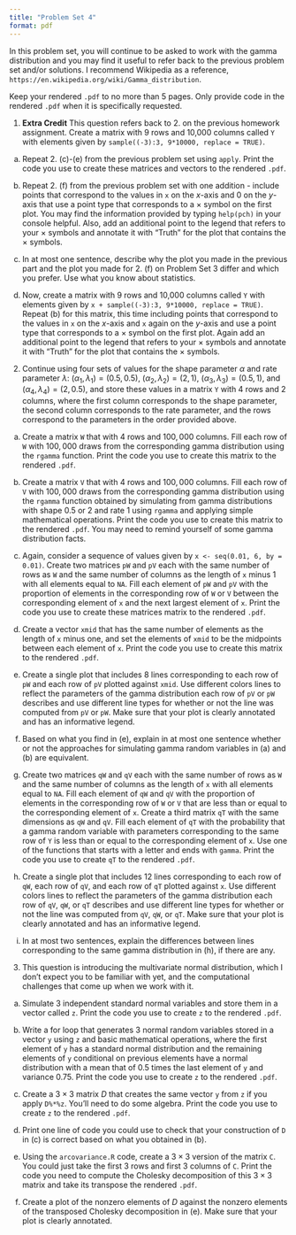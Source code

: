 ```yaml
---
title: "Problem Set 4"
format: pdf
---
```


In this problem set, you will continue to be asked to work with the gamma distribution and you may find it useful to refer back to the previous problem set and/or solutions. I recommend Wikipedia as a reference, `https://en.wikipedia.org/wiki/Gamma_distribution`. 

Keep your rendered `.pdf` to no more than 5 pages. Only provide code in the rendered `.pdf` when it is specifically requested.


1. **Extra Credit** This question refers back to 2. on the previous homework assignment. Create a matrix with 9 rows and 10,000 columns called `Y` with elements given by `sample((-3):3, 9*10000, replace = TRUE)`. 

(a) Repeat 2. (c)-(e) from the previous problem set using `apply`. Print the code you use to create these matrices and vectors to the rendered `.pdf`.

(b) Repeat 2. (f) from the previous problem set with one addition - include points that correspond to the values in `x` on the $x$-axis and $0$ on the $y$-axis that use a point type that corresponds to a $\times$ symbol on the first plot. You may find the information provided by typing `help(pch)` in your console helpful. Also, add an additional point to the legend that refers to your $\times$ symbols and annotate it with "Truth" for the plot that contains the $\times$ symbols.

(c) In at most one sentence, describe why the plot you made in the previous part and the plot you made for 2. (f) on Problem Set 3 differ and which you prefer. Use what you know about statistics.

(d) Now, create a matrix with 9 rows and 10,000 columns called `Y` with elements given by `x + sample((-3):3, 9*10000, replace = TRUE)`. Repeat (b) for this matrix, this time including points that correspond to the values in `x` on the $x$-axis and `x` again on the $y$-axis and use a point type that corresponds to a $\times$ symbol on the first plot. Again add an additional point to the legend that refers to your $\times$ symbols and annotate it with "Truth" for the plot that contains the $\times$ symbols.

2. Continue using four sets of values for the shape parameter $\alpha$ and rate parameter $\lambda$: $\left(\alpha_1, \lambda_1\right) = \left(0.5, 0.5\right)$, $\left(\alpha_2, \lambda_2\right) = \left(2, 1\right)$, $\left(\alpha_3, \lambda_3\right) = \left(0.5, 1\right)$, and $\left(\alpha_4, \lambda_4\right) = \left(2, 0.5\right)$, and store these values in a matrix `Y` with 4 rows and 2 columns, where the first column corresponds to the shape parameter, the second column corresponds to the rate parameter, and the rows correspond to the parameters in the order provided above.

(a) Create a matrix `W` that with 4 rows and $100,000$ columns. Fill each row of `W` with $100,000$ draws from the corresponding gamma distribution using the `rgamma` function. Print the code you use to create this matrix to the rendered `.pdf`.

(b) Create a matrix `V` that with 4 rows and $100,000$ columns. Fill each row of `V` with $100,000$ draws from the corresponding gamma distribution using the `rgamma` function obtained by simulating from gamma distributions with shape $0.5$ or $2$ and rate $1$ using `rgamma` and applying simple mathematical operations. Print the code you use to create this matrix to the rendered `.pdf`. You may need to remind yourself of some gamma distribution facts.

(c) Again, consider a sequence of values given by `x <- seq(0.01, 6, by = 0.01)`. Create two matrices `pW` and `pV` each with the same number of rows as `W` and the same number of columns as the length of `x` minus 1 with all elements equal to `NA`. Fill each element of `pW` and `pV` with the proportion of elements in the corresponding row of `W` or `V` between the corresponding element of `x` and the next largest element of `x`. Print the code you use to create these matrices matrix to the rendered `.pdf`.

(d) Create a vector `xmid` that has the same number of elements as the length of `x` minus one, and set the elements of `xmid` to be the midpoints between each element of `x`. Print the code you use to create this matrix to the rendered `.pdf`.

(e) Create a single plot that includes 8 lines corresponding to each row of `pW` and each row of `pV` plotted against `xmid`. Use different colors lines to reflect the parameters of the gamma distribution each row of `pV` or `pW` describes and use different line types for whether or not the line was computed from `pV` or `pW`. Make sure that your plot is clearly annotated and has an informative legend.

(f) Based on what you find in (e), explain in at most one sentence whether or not the approaches for simulating gamma random variables in (a) and (b) are equivalent.

(g) Create two matrices `qW` and `qV` each with the same number of rows as `W` and the same number of columns as the length of `x` with all elements equal to `NA`. Fill each element of `qW` and `qV` with the proportion of elements in the corresponding row of `W` or `V` that are less than or equal to the corresponding element of `x`. Create a third matrix `qT` with the same dimensions as `qW` and `qV`. Fill each element of `qT` with the probability that a gamma random variable with parameters corresponding to the same row of `Y` is less than or equal to the corresponding element of `x`. Use one of the functions that starts with a letter and ends with `gamma`. Print the code you use to create `qT` to the rendered `.pdf`.

(h) Create a single plot that includes 12 lines corresponding to each row of `qW`, each row of `qV`, and each row of `qT` plotted against `x`. Use different colors lines to reflect the parameters of the gamma distribution each row of `qV`, `qW`, or `qT` describes and use different line types for whether or not the line was computed from `qV`, `qW`, or `qT`. Make sure that your plot is clearly annotated and has an informative legend.

(i) In at most two sentences, explain the differences between lines corresponding to the same gamma distribution in (h), if there are any. 

3. This question is introducing the multivariate normal distribution, which I don't expect you to be familiar with yet, and the computational challenges that come up when we work with it.

(a) Simulate $3$ independent standard normal variables and store them in a vector called `z`. Print the code you use to create `z` to the rendered `.pdf`.

(b) Write a for loop that generates $3$ normal random variables stored in a vector `y` using `z` and basic mathematical operations, where the first element of `y` has a standard normal distribution and the remaining elements of `y` conditional on previous elements have a normal distribution with a mean that of $0.5$ times the last element of `y` and variance $0.75$. Print the code you use to create `z` to the rendered `.pdf`.

(c) Create a $3\times 3$ matrix $D$ that creates the same vector `y` from `z` if you apply `D%*%z`. You'll need to do some algebra. Print the code you use to create `z` to the rendered `.pdf`.

(d) Print one line of code you could use to check that your construction of `D` in (c) is correct based on what you obtained in (b).

(e) Using the `arcovariance.R` code, create a $3\times 3$ version of the matrix `C`. You could just take the first 3 rows and first 3 columns of `C`. Print the code you need to compute the Cholesky decomposition of this $3 \times 3$ matrix and take its transpose the rendered `.pdf`.

(f) Create a plot of the nonzero elements of $D$ against the nonzero elements of the transposed Cholesky decomposition in (e). Make sure that your plot is clearly annotated.

